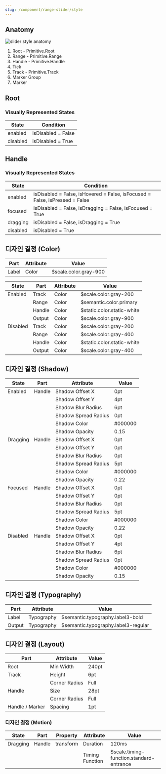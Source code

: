 ```yaml
---
slug: /component/range-slider/style
---
```


## Anatomy

<Anatomy>![slider style anatomy](./anatomy.png)</Anatomy>

1. Root - Primitive.Root
2. Range - Primitive.Range
3. Handle - Primitive.Handle
4. Tick
5. Track - Primitive.Track
6. Marker Group
7. Marker

## Root

### Visually Represented States

| State    | Condition          |
| -------- | ------------------ |
| enabled  | isDisabled = False |
| disabled | isDisabled = True  |

## Handle

### Visually Represented States

| State    | Condition                                                                   |
| -------- | --------------------------------------------------------------------------- |
| enabled  | isDisabled = False, isHovered = False, isFocused = False, isPressed = False |
| focused  | isDisabled = False, isDragging = False, isFocused = True                    |
| dragging | isDisabled = False, isDragging = True                                       |
| disabled | isDisabled = True                                                           |

## 디자인 결정 (Color)

| Part  | Attribute | Value                 |
| ----- | --------- | --------------------- |
| Label | Color     | $scale.color.gray-900 |

| State    | Part   | Attribute | Value                      |
| -------- | ------ | --------- | -------------------------- |
| Enabled  | Track  | Color     | $scale.color.gray-200      |
|          | Range  | Color     | $semantic.color.primary    |
|          | Handle | Color     | $static.color.static-white |
|          | Output | Color     | $scale.color.gray-900      |
| Disabled | Track  | Color     | $scale.color.gray-200      |
|          | Range  | Color     | $scale.color.gray-400      |
|          | Handle | Color     | $static.color.static-white |
|          | Output | Color     | $scale.color.gray-400      |

## 디자인 결정 (Shadow)

| State    | Part   | Attribute            | Value   |
| -------- | ------ | -------------------- | ------- |
| Enabled  | Handle | Shadow Offset X      | 0pt     |
|          |        | Shadow Offset Y      | 4pt     |
|          |        | Shadow Blur Radius   | 6pt     |
|          |        | Shadow Spread Radius | 0pt     |
|          |        | Shadow Color         | #000000 |
|          |        | Shadow Opacity       | 0.15    |
| Dragging | Handle | Shadow Offset X      | 0pt     |
|          |        | Shadow Offset Y      | 0pt     |
|          |        | Shadow Blur Radius   | 0pt     |
|          |        | Shadow Spread Radius | 5pt     |
|          |        | Shadow Color         | #000000 |
|          |        | Shadow Opacity       | 0.22    |
| Focused  | Handle | Shadow Offset X      | 0pt     |
|          |        | Shadow Offset Y      | 0pt     |
|          |        | Shadow Blur Radius   | 0pt     |
|          |        | Shadow Spread Radius | 5pt     |
|          |        | Shadow Color         | #000000 |
|          |        | Shadow Opacity       | 0.22    |
| Disabled | Handle | Shadow Offset X      | 0pt     |
|          |        | Shadow Offset Y      | 4pt     |
|          |        | Shadow Blur Radius   | 6pt     |
|          |        | Shadow Spread Radius | 0pt     |
|          |        | Shadow Color         | #000000 |
|          |        | Shadow Opacity       | 0.15    |

## 디자인 결정 (Typography)

| Part   | Attribute  | Value                               |
| ------ | ---------- | ----------------------------------- |
| Label  | Typography | $semantic.typography.label3-bold    |
| Output | Typography | $semantic.typography.label3-regular |

## 디자인 결정 (Layout)

| Part            | Attribute     | Value |
| --------------- | ------------- | ----- |
| Root            | Min Width     | 240pt |
| Track           | Height        | 6pt   |
|                 | Corner Radius | Full  |
| Handle          | Size          | 28pt  |
|                 | Corner Radius | Full  |
| Handle / Marker | Spacing       | 1pt   |

### 디자인 결정 (Motion)

| State    | Part   | Property  | Attribute       | Value                                    |
| -------- | ------ | --------- | --------------- | ---------------------------------------- |
| Dragging | Handle | transform | Duration        | 120ms                                    |
|          |        |           | Timing Function | $scale.timing-function.standard-entrance |
